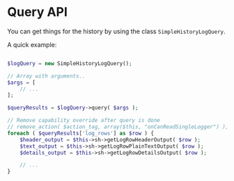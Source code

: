 
# Query API

You can get things for the history by using the class `SimpleHistoryLogQuery`.

A quick example:

```php

$logQuery = new SimpleHistoryLogQuery();

// Array with arguments..
$args = [
	// ...
];

$queryResults = $logQuery->query( $args );

// Remove capability override after query is done
// remove_action( $action_tag, array($this, "onCanReadSingleLogger") );
foreach ( $queryResults['log_rows'] as $row ) {
	$header_output = $this->sh->getLogRowHeaderOutput( $row );
	$text_output = $this->sh->getLogRowPlainTextOutput( $row );
	$details_output = $this->sh->getLogRowDetailsOutput( $row );

	// ...
}

```
